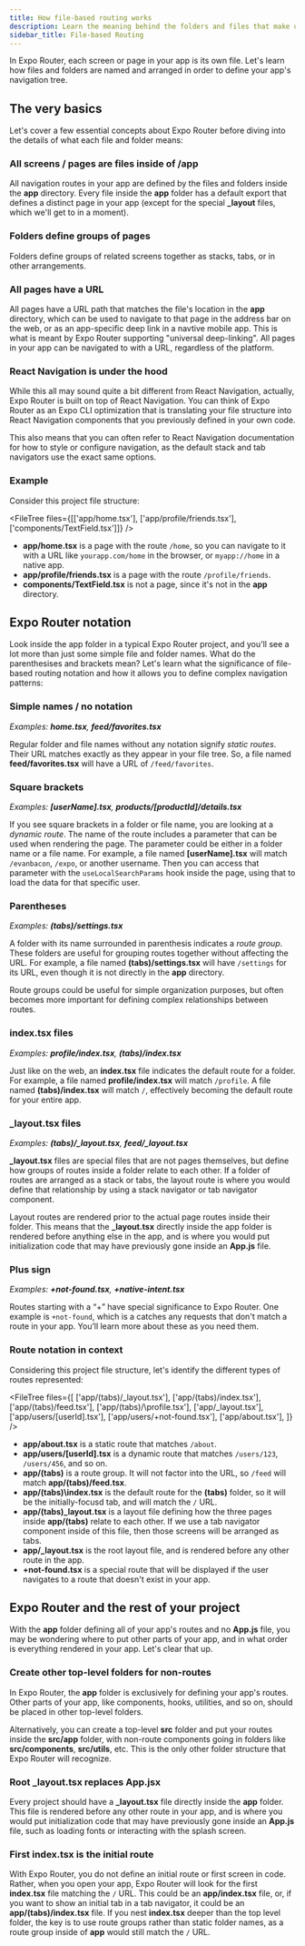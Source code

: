 ```yaml
---
title: How file-based routing works
description: Learn the meaning behind the folders and files that make up your app's routes in Expo Router.
sidebar_title: File-based Routing
---
```



In Expo Router, each screen or page in your app is its own file. Let's learn how files and folders are named and arranged in order to define your app's navigation tree.

## The very basics

Let's cover a few essential concepts about Expo Router before diving into the details of what each file and folder means:

### All screens / pages are files inside of /app

All navigation routes in your app are defined by the files and folders inside the **app** directory. Every file inside the **app** folder has a default export that defines a distinct page in your app (except for the special **\_layout** files, which we'll get to in a moment).

### Folders define groups of pages

Folders define groups of related screens together as stacks, tabs, or in other arrangements.

### All pages have a URL

All pages have a URL path that matches the file's location in the **app** directory, which can be used to navigate to that page in the address bar on the web, or as an app-specific deep link in a navtive mobile app. This is what is meant by Expo Router supporting "universal deep-linking". All pages in your app can be navigated to with a URL, regardless of the platform.

### React Navigation is under the hood

While this all may sound quite a bit different from React Navigation, actually, Expo Router is built on top of React Navigation. You can think of Expo Router as an Expo CLI optimization that is translating your file structure into React Navigation components that you previously defined in your own code.

This also means that you can often refer to React Navigation documentation for how to style or configure navigation, as the default stack and tab navigators use the exact same options.

### Example

Consider this project file structure:

<FileTree files={[['app/home.tsx'], ['app/profile/friends.tsx'], ['components/TextField.tsx']]} />

- **app/home.tsx** is a page with the route `/home`, so you can navigate to it with a URL like `yourapp.com/home` in the browser, or `myapp://home` in a native app.
- **app/profile/friends.tsx** is a page with the route `/profile/friends`.
- **components/TextField.tsx** is not a page, since it's not in the **app** directory.

## Expo Router notation

Look inside the app folder in a typical Expo Router project, and you'll see a lot more than just some simple file and folder names. What do the parenthesises and brackets mean? Let's learn what the significance of file-based routing notation and how it allows you to define complex navigation patterns:

### Simple names / no notation

_Examples: **home.tsx**, **feed/favorites.tsx**_

Regular folder and file names without any notation signify _static routes_. Their URL matches exactly as they appear in your file tree. So, a file named **feed/favorites.tsx** will have a URL of `/feed/favorites`.

### Square brackets

_Examples: **[userName].tsx**, **products/[productId]/details.tsx**_

If you see square brackets in a folder or file name, you are looking at a _dynamic route_. The name of the route includes a parameter that can be used when rendering the page. The parameter could be either in a folder name or a file name. For example, a file named **[userName].tsx** will match `/evanbacon`, `/expo`, or another username. Then you can access that parameter with the `useLocalSearchParams` hook inside the page, using that to load the data for that specific user.

### Parentheses

_Examples: **(tabs)/settings.tsx**_

A folder with its name surrounded in parenthesis indicates a _route group_. These folders are useful for grouping routes together without affecting the URL. For example, a file named **(tabs)/settings.tsx** will have `/settings` for its URL, even though it is not directly in the **app** directory.

Route groups could be useful for simple organization purposes, but often becomes more important for defining complex relationships between routes.

### index.tsx files

_Examples: **profile/index.tsx**, **(tabs)/index.tsx**_

Just like on the web, an **index.tsx** file indicates the default route for a folder. For example, a file named **profile/index.tsx** will match `/profile`. A file named **(tabs)/index.tsx** will match `/`, effectively becoming the default route for your entire app.

### \_layout.tsx files

_Examples: **(tabs)/\_layout.tsx**, **feed/\_layout.tsx**_

**\_layout.tsx** files are special files that are not pages themselves, but define how groups of routes inside a folder relate to each other. If a folder of routes are arranged as a stack or tabs, the layout route is where you would define that relationship by using a stack navigator or tab navigator component.

Layout routes are rendered prior to the actual page routes inside their folder. This means that the **\_layout.tsx** directly inside the app folder is rendered before anything else in the app, and is where you would put initialization code that may have previously gone inside an **App.js** file.

### Plus sign

_Examples: **+not-found.tsx**, **+native-intent.tsx**_

Routes starting with a “+” have special significance to Expo Router. One example is `+not-found`, which is a catches any requests that don't match a route in your app. You’ll learn more about these as you need them.

### Route notation in context

Considering this project file structure, let's identify the different types of routes represented:

<FileTree
  files={[
    ['app/(tabs)/\_layout.tsx'],
    ['app/(tabs)/index.tsx'],
    ['app/(tabs)/feed.tsx'],
    ['app/(tabs)/\profile.tsx'],
    ['app/_layout.tsx'],
    ['app/users/[userId].tsx'],
    ['app/users/+not-found.tsx'],
    ['app/about.tsx'],
  ]}
/>

- **app/about.tsx** is a static route that matches `/about`.
- **app/users/[userId].tsx** is a dynamic route that matches `/users/123`, `/users/456`, and so on.
- **app/(tabs)** is a route group. It will not factor into the URL, so `/feed` will match **app/(tabs)/feed.tsx**.
- **app/(tabs)\index.tsx** is the default route for the **(tabs)** folder, so it will be the initially-focusd tab, and will match the `/` URL.
- **app/(tabs)\_layout.tsx** is a layout file defining how the three pages inside **app/(tabs)** relate to each other. If we use a tab navigator component inside of this file, then those screens will be arranged as tabs.
- **app/\_layout.tsx** is the root layout file, and is rendered before any other route in the app.
- **+not-found.tsx** is a special route that will be displayed if the user navigates to a route that doesn't exist in your app.

## Expo Router and the rest of your project

With the **app** folder defining all of your app's routes and no **App.js** file, you may be wondering where to put other parts of your app, and in what order is everything rendered in your app. Let's clear that up.

### Create other top-level folders for non-routes

In Expo Router, the **app** folder is exclusively for defining your app's routes. Other parts of your app, like components, hooks, utilities, and so on, should be placed in other top-level folders.

Alternatively, you can create a top-level **src** folder and put your routes inside the **src/app** folder, with non-route components going in folders like **src/components**, **src/utils**, etc. This is the only other folder structure that Expo Router will recognize.

### Root \_layout.tsx replaces App.jsx

Every project should have a **\_layout.tsx** file directly inside the **app** folder. This file is rendered before any other route in your app, and is where you would put initialization code that may have previously gone inside an **App.js** file, such as loading fonts or interacting with the splash screen.

### First index.tsx is the initial route

With Expo Router, you do not define an initial route or first screen in code. Rather, when you open your app, Expo Router will look for the first **index.tsx** file matching the `/` URL. This could be an **app/index.tsx** file, or, if you want to show an initial tab in a tab navigator, it could be an **app/(tabs)/index.tsx** file. If you nest **index.tsx** deeper than the top level folder, the key is to use route groups rather than static folder names, as a route group inside of **app** would still match the `/` URL.
